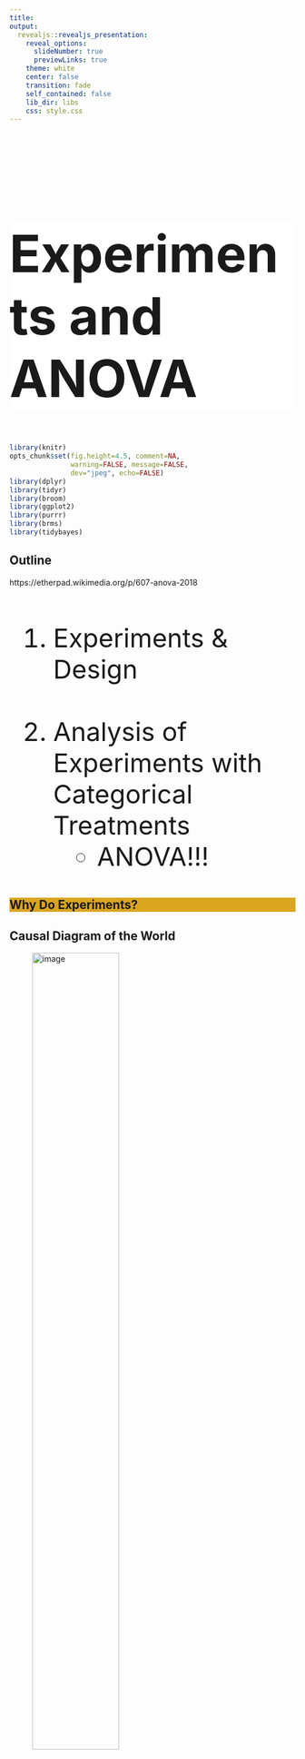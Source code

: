 ```yaml
---
title:
output:
  revealjs::revealjs_presentation:
    reveal_options:
      slideNumber: true
      previewLinks: true
    theme: white
    center: false
    transition: fade
    self_contained: false
    lib_dir: libs
    css: style.css
---
```


## {data-background="images/19/urchin_diet_expt.jpg"}
<br>
<!-- review this slide for continuity and some missing conclusion slides -->
<!-- explain what levene test and Kruskal-Wallace test are doing -->
<h1 style="background-color:white; font-size:68pt">Experiments and ANOVA</h1>

```r
library(knitr)
opts_chunk$set(fig.height=4.5, comment=NA, 
               warning=FALSE, message=FALSE, 
               dev="jpeg", echo=FALSE)
library(dplyr)
library(tidyr)
library(broom)
library(ggplot2)
library(purrr)
library(brms)
library(tidybayes)

```

## Outline
https://etherpad.wikimedia.org/p/607-anova-2018
<br><br>
<div style="font-size:34pt; text-align:left">
1. Experiments & Design  
\
2. Analysis of Experiments with Categorical Treatments  
      - ANOVA!!!
</div>

##  {data-background="images/19/fires.jpg"}
<h2 style="background-color:goldenrod">Why Do Experiments?</h2>

## Causal Diagram of the World

![image](./images/19/causal_expt_Slide1.png){width="60%"}

In an experiment, we want to isolate effects between pairs of variables.



## Manipulation to Determine Causal Relationship

![image](./images/19/causal_expt_Slide2.png){width="60%"}



## Manipulation to Determine Causal Relationship

![image](./images/19/causal_expt_Slide3.png){width="60%"}

Experimental manipulation (done right) severs the link between a
driver and its causes. We can now test the causal effect of changing
one this driver on a response variable.



## Other Sources of Variation are “Noise”

![image](./images/19/causal_expt_Slide3.png){width="60%"}

Properly designed experiments will have a distribution of other
variables effecting our response variable. We want to reduce BIAS due to
biological processes


          
## How can experimental replicates go awry?
<div style="font-size:32pt">
> * Conditions in replicates are not **representative**  
\
> * Replicates do not have **equal chance** of all types of environmental variability  
\
> * Replicates are not is not **independent**  
</div>


          
## How would you place replicates across this "field"?
```r
set.seed(30)
popMax<-100
popData<-data.frame(x=runif(popMax,1,popMax), 
                    y=runif(popMax,1,popMax), 
                    colorSize1 = runif(popMax,.01,popMax/10),
                    colorSize2 = runif(popMax,.01,popMax/10))


extraNoise<-runif(popMax, 0,popMax/10)
spatialPlot<-qplot(x, colorSize1*10+extraNoise, size=colorSize1, colour=colorSize2, data=popData) + 
  theme_void() +xlab("")+ylab("") +
  scale_color_gradientn(guide=FALSE, colours = c("grey", rainbow(15), "black")) + 
  scale_size_continuous(guide=FALSE, range=c(1,10))

spatialPlot
```



## Stratified or Random Treatment Assignment

- How is your population defined?  


- What is the scale of your inference?  


- What might influence the inclusion of a environmental variability?  


- How important are external factors you know about?  


- How important are external factors you cannot assess?  


## Other Sources of Variation are now "Noise"

![image](./images/19/causal_expt_Slide4.png){width="60%"}

<span class="fragment">AND - this term also includes observer error. We must minimize OBSERVER
BIAS as well.</span>\


## Removing Bias and Confounding Effects

![image](./images/19/sources_of_error.jpg){width="50%"}

(Hurlbert 1984)

## Ensuring that our Signal Comes from our Manipulation
<br>
**<font color="red">CONTROL</font>**

-   A treatment against which others are compared

-   Separate out causal v. experimental effects

-   Techniques to remove spurious effects of time, space,
    gradients, etc.


## Ensuring our Signal is Real
<br>
**<font color="red">REPLICATION</font>**

-   How many points to fit a probability distribution?

-   Ensure that your effect is not a fluke10

-   $\frac{p^{3/2}}{n}$ should approach 0  
      - <span style="font-size:12pt">Portnoy 1988 Annals of Statistics</span>

-   i.e.,$\sim$ 5-10 samples per paramter (1 treatment = 1 parameter, but
    this is total \# of samples)

## Outline
https://etherpad.wikimedia.org/p/607-anova-2018
<br><br>
<div style="font-size:34pt; text-align:left">
1. Experiments & Design  
\
2. Analysis of Experiments with Categorical Treatments  
      - ANOVA!!!
</div>

##
<h1 style="font-size:64pt">Analysis of Models with Categorical Predictors</h1>


## What are our "treatments?"

![image](./images/19/causal_expt_Slide4.png){width="60%"}

Treatments can be continuous - or grouped into discrete categories


## Why categories for treatments?

> -   When we think of experiments, we think of manipulating categories    
\ 
> -   Control, Treatment 1, Treatment 2  
\
> -   Models with *categorical predictors* still reflect an underlying data and error generating processes  
\
> -   In many ways, it’s like having many processes generating data, with each present or absent  
\
> -   Big advantage: don't make assumptions of linearity about relationships between treatments


## Categorical Predictors Ubiquitous

-   Treatments in an Experiment  
\
-   Spatial groups - plots, Sites, States, etc.  
\
-   Individual sampling units  
\
-   Temporal groups - years, seasons, months  

##
<br><br><br>
<h1 style="text-align:left">Modeling categorical predictors in experiments</h1>

## Categorical Predictors: Gene Expression and Mental Disorders

![image](./images/19/neuron_label.jpeg){width="30.00000%"}
![image](./images/19/myelin.jpeg){width="40.00000%"}\
```r
brainGene <- read.csv("./data/19/15q06DisordersAndGeneExpression.csv") %>%
  mutate(group = forcats::fct_relevel(group, c("control", "schizo", "bipolar")))
```

## The data
```r
ggplot(brainGene, aes(x=group, y=PLP1.expression, fill = group)) +
  geom_boxplot() +
  scale_fill_discrete(guide=FALSE)+
  theme_bw(base_size=17)
```


## The Steps of Statistical Modeling
1. What is your question?
2. What model of the world matches your question?
3. Build a test
4. Evaluate test assumptions
5. Evaluate test results
6. Visualize

## Traditional Way to Think About Categories
```r
ggplot(brainGene, aes(x=group, y=PLP1.expression, color = group)) +
#  geom_boxplot() +
  stat_summary() +
  scale_color_discrete(guide=FALSE) +
  theme_bw(base_size=17)
```

What is the variance between groups v. within groups?


## But What is the Underlying Model  ?

```r

bgsub1 <- subset(brainGene, brainGene$group != "schizo")
bgPoints <- ggplot(bgsub1, aes(x=group, y=PLP1.expression)) +
                 geom_point(size=1.5) +
  theme_bw(base_size=24)
                   
bgPoints
```



## But What is the Underlying Model  ?

```r
bgPoints + stat_smooth(method="lm", mapping=aes(group=1), color="red", lwd=2)

```

<span class="fragment">Underlying linear model with control = intercept, dummy variable for bipolar<span>

## But What is the Underlying Model  ?

```r
bgPoints + stat_smooth(method="lm", mapping = aes(group=1), color="red", lwd=2) +
scale_x_discrete(labels=c("0", "1"))

```

Underlying linear model with control = intercept, dummy variable for bipolar




## But What is the Underlying Model  ?

```r
bgsub2 <- subset(brainGene, brainGene$group != "bipolar")
bgPoints2 <- ggplot(bgsub2, aes(x=group, y=PLP1.expression)) +
  geom_point(size=1.5) +
  theme_bw() + 
  stat_smooth(method="lm", mapping = aes(group=1), color="red", lwd=2)+
  theme_bw(base_size=24)

bgPoints2
```

Underlying linear model with control = intercept, dummy variable for schizo


## Different Ways to Write a Categorical Model
> 1. $y_{ij} = \bar{y} + (\bar{y}_{i} - \bar{y}) + ({y}_{ij} - \bar{y}_{i})$
\
\
> 2. $y_{ij} = \mu + \alpha_{i} + \epsilon_{ij}$  
$\epsilon_{ij} \sim N(0, \sigma^{2} )$
\
\
> 3. $y_{j} = \beta_{0} + \sum \beta_{i}x_{i} + \epsilon_{j}$  
$x_{i} = 0,1$  



## Partioning Model

$$\large y_{ij} = \bar{y} + (\bar{y}_{i} - \bar{y}) + ({y}_{ij} - \bar{y}_{i})$$
\
<div style="text-align:left">
<li> Shows partitioning of variation  
\
<li> Consider $\bar{y}$ an intercept, deviations from intercept by treatment, and residuals
</div>

## Means Model
$$\large y_{ij} = \mu + \alpha_{i} + \epsilon_{ij}$$  
$$\epsilon_{ij} \sim N(0, \sigma^{2} )$$
\
<div style="text-align:left">
<li> Different mean for each group  
\
<li> Focus is on specificity of a categorical predictor
</div>

## Linear Dummy Variable Model
$$\large y_{ij} = \beta_{0} + \sum \beta_{i}x_{i} + \epsilon_{ij}, \qquad x_{i} = 0,1$$  
$$\epsilon_{ij} \sim N(0, \sigma^{2})$$
\ 

- $x_{i}$ inidicates presence/abscence (1/0) of a category\
      - This coding is called a **Dummy variable**\
\
- Note similarities to a linear regression  
\
- Often one category set to $\beta_{0}$ for ease of fitting, and other $\beta$s are different from it  
\
- Or $\beta_{0}$ = 0  



## The Steps of Statistical Modeling
1. What is your question?
2. What model of the world matches your question?
3. Build a test
4. Evaluate test assumptions
5. Evaluate test results
6. Visualize



## You have Fit a Valid Model. Now...

1.  Does your model explain variation in the data?

2.  Are your coefficients different from 0?

3.  How much variation is retained by the model?

4.  How confident can you be in model predictions?


## Testing the Model

Ho = The model predicts no variation in the data.  
\
\
\
Ha = The model predicts variation in the data.


## Introducing ANOVA: Comparing Variation
<br><br>
<center>Central Question: **Is the variation in the data explained by the data generating process greater than that explained by the error generating process?**</center>
<br>
<div class="fragment">Test: Is a ratio of variability from data generating process v. error generating process large?</div>
<br>
<div class="fragment">Ratio of two normal distributions = F Distribution</div>

## Hypothesis Testing with a Categorical Model: ANOVA

$$H_{0} = \mu_{1} = \mu{2} = \mu{3} = ...$$

OR

$$\beta_{0} = \mu, \qquad \beta_{i} = 0$$


## Linking your Model to Your Question
<div style="text-align:left">
Data Generating Process:$$\beta_{0} + \sum \beta_{i}x_{i}$$
<br><br>VERSUS<br><br>
Error Generating Process $$\epsilon_i \sim N(0,\sigma)$$ 

<div class="fragment">If groups are a meaningful explanatory variable, what does that imply about variability in th data?</div>
</div>

## Variability due to DGP versus EGP
```r
brainGene$subj <- 1:nrow(brainGene)
jls <- brainGene %>%
  group_by(group) %>%
  summarise(mean_expression = mean(PLP1.expression)) %>%
  ungroup()

data_plot <- ggplot(data=brainGene, mapping=aes(x=group, y=PLP1.expression, color=group)) +
  geom_point(mapping=aes(group=subj), position=position_dodge(width=0.5)) +
  theme_bw(base_size=14)

data_plot
```

## Variability due to DGP versus EGP
```r
model_plot <- data_plot +
    geom_boxplot(data=jls, mapping=aes(x=group, y=mean_expression))

model_plot
```

## Variability due to DGP versus EGP
```r
brainGene <- brainGene %>%
  group_by(group) %>%
  mutate(mean_expression = mean(PLP1.expression)) %>%
  ungroup()

model_plot + 
  geom_linerange(data = brainGene, mapping=aes(x=group, ymin = mean_expression, ymax = PLP1.expression, group=subj), position=position_dodge(width=0.5))
```



## F-Test to Compare
<br><br>
$SS_{Total} = SS_{Between} + SS_{Within}$ \
\
<span class="fragment">(Regression: $SS_{Total} = SS_{Model} + SS_{Error}$ )</span>


## F-Test to Compare

$SS_{Between} = \sum_{i}\sum_{j}(\bar{Y_{i}} - \bar{Y})^{2}$, df=k-1 \
\
$SS_{Within} = \sum_{i}\sum_{j}(Y_{ij} - \bar{Y_{i}})^2$, df=n-k \
\

To compare them, we need to correct for different DF. This is the Mean Square.\
\
MS = SS/DF, e.g, $MS_{W} = \frac{SS_{W}}{n-k}$ \


## F-Test to Compare

$F = \frac{MS_{B}}{MS_{W}}$ with DF=k-1,n-k\

\

(note similarities to $SS_{R}$ and $SS_{E}$ notation of regression)


## ANOVA

```r
brain_lm <- lm(PLP1.expression ~ group, data=brainGene)
knitr::kable(anova(lm(PLP1.expression ~ group, data=brainGene)))
```

<span class="fragment"> Is using ANOVA valid?</span>


## Assumptions of Linear Models with Categorical Variables - Same as Linear Regression!

-   Independence of data points

-   Normality within groups (of residuals)

-   No relationship between fitted and residual values

-   Homoscedasticity (homogeneity of variance) of groups  
     \ - This is just an extension of $\epsilon_i \sim N(0, \sigma)$ where $\sigma$ is constant across all groups

## Fitted v. Residuals
```r
plot(brain_lm, which=1)
```

## Residuals!
```r
plot(brain_lm, which=2)
```

## Leverage
```r
plot(brain_lm, which=5)
```



## Levene’s Test of Homogeneity of Variance

```r
library(car)
knitr::kable(leveneTest(PLP1.expression ~ group, data=brainGene))
```

Levene’s test robust to departures from normality


## What do I do if I Violate Assumptions?

-   Nonparametric Kruskal-Wallace (uses ranks)

-   log(x+1) or otherwise transform

-   GLM with ANODEV (two weeks!)

## Kruskal Wallace Test

```r
knitr::kable(broom::tidy(kruskal.test(PLP1.expression ~ group, data=brainGene)), digits=4)
```

## Can I do this Bayesian?
**YES**
```r
library(brms)
library(emmeans)
library(tidybayes)
brain_brm <- brm(PLP1.expression ~ group, data=brainGene,
                 file = "brain_brm.Rds")

brain_em <- emmeans(brain_brm, ~group)

gather_emmeans_draws(brain_em) %>%
  ggplot(aes(x = .value, y = group, fill = group)) +
  geom_halfeyeh()

```

## The question is not *if* group matters, but how much.
```r

tidy_residuals <- function(model){
  UseMethod("tidy_residuals")
}

tidy_residuals.brmsfit <- function(model){
  res <- residuals(model, summary=FALSE)
  props <- summary(model)
  nchains <- props$chains
  iter <- props$iter - props$warmup
  
  start <- seq(1, nrow(res), nrow(res)/nchains)
  
  chains <- map(start, ~as.mcmc(res[.x:(.x+iter-1),])) %>%
    coda::as.mcmc.list()
  
  tidy_draws(chains)
  
}

gather_residuals <- function(model){
  tidy_residuals(model) %>% 
    gather(.variable, .value, -.chain, -.iteration, -.draw)
}

spread_residuals <- function(model){
  tidy_residuals(model)
}
```


```r
group_sd <- gather_emmeans_draws(brain_em) %>%
  group_by(.draw) %>%
  summarize(`SD from Groups` = sd(.value)) %>%
  ungroup()

res_sd <- gather_residuals(brain_brm) %>%
  group_by(.chain, .iteration) %>%
  summarize(`SD from Residuals` = sd(.value))

sd_frame <- bind_cols(group_sd, res_sd)
sd_frame_clean <- bind_cols(group_sd, res_sd) %>%
  select(-.iteration, -.chain, -.draw)

ggplot(sd_frame_clean %>%
  gather(sd_type, value),
       aes(x = value, y = sd_type)) +
  geom_halfeyeh() + ylab("")
  
```

## Compare the relative magnitudes
```r

broom::tidyMCMC(sd_frame_clean, conf.int = TRUE, conf.method = "HPDinterval") %>%
  knitr::kable("html") %>% kableExtra::kable_styling() 

```

## Percent might be a more familiar way to look at the Problem
```r

broom::tidyMCMC(100 * sd_frame_clean/rowSums(sd_frame_clean), estimate.method = "median",
         conf.int = TRUE, conf.method = "HPDinterval") %>% 
  knitr::kable("html") %>% kableExtra::kable_styling() 
```

##
<br>
![](./images/19/comparison-of-means-anova-you-must-do.jpg)
```r
brain_brm_h <- brm(PLP1.expression ~ 1|group, data=brainGene)

gather_draws(brain_brm_h, sd_group__Intercept, sigma) %>%
  ggplot(aes(x = .value, y = .variable)) +
  geom_halfeyeh()

```

```r
#from http://www.flutterbys.com.au/stats/tut/tut7.4b.html
brain_mcmc <- as_tibble(brain_brm)
wch = grep("b_", colnames(brain_mcmc))
sd.x = apply(brain_mcmc[, wch], 1, sd)



newdata = brainGene
Xmat = model.matrix(~group, newdata)
## get median parameter estimates
wch = grep("b_Intercept|b_group", colnames(brain_mcmc))
coefs =as.matrix( brain_mcmc[, wch])
fit = coefs %*% t(Xmat)
resid = sweep(fit, 2, brainGene$PLP1.expression, "-")
sd.resid = apply(resid, 1, sd)


sd.all = cbind(sd.x, sd.resid)
(fpsd = tidyMCMC(sd.all, conf.int = TRUE, conf.method = "HPDinterval"))

```

```r
test_df <- data.frame(group = c(rep("A", 5), rep("B", 5), rep("C", 5)),
                      value = rnorm(30))


anova(lm(value ~ group, data = test_df))
summary(lm(value ~ group, data = test_df))

test_brm <- brm(value ~ group, data = test_df)



group_sd <- gather_emmeans_draws(emmeans(test_brm, ~group)) %>%
  group_by(.draw) %>%
  summarize(group_sd = sd(.value)) %>%
  ungroup()

res_sd <- gather_residuals(test_brm) %>%
  group_by(.chain, .iteration) %>%
  summarize(res_sd = sd(.value))

sd_frame <- bind_cols(group_sd, res_sd) %>%
  select(-.iteration, -.chain, -.draw)


broom::tidyMCMC(sd_frame_clean, conf.int = TRUE, conf.method = "HPDinterval")

broom::tidyMCMC(100 * sd_frame_clean/rowSums(sd_frame_clean), estimate.method = "median",
         conf.int = TRUE, conf.method = "HPDinterval")


ggplot(sd_frame %>%
         gather(sd_type, value, group_sd, res_sd),
       aes(x = value, y = sd_type)) +
  geom_halfeyeh()
```
